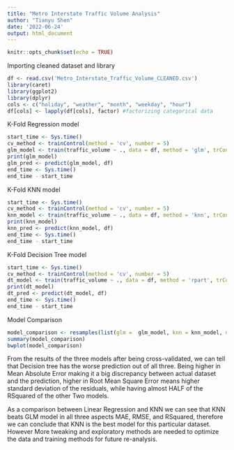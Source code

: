 ---
title: "Metro Interstate Traffic Volume Analysis"
author: "Tianyu Shen"
date: '2022-06-24'
output: html_document
---

```{r setup, include=FALSE}
knitr::opts_chunk$set(echo = TRUE)
```

Importing cleaned dataset and library

```{r dataset}
df <- read.csv('Metro_Interstate_Traffic_Volume_CLEANED.csv')
library(caret)
library(ggplot2)
library(dplyr)
cols <- c("holiday", "weather", "month", "weekday", "hour")
df[cols] <- lapply(df[cols], factor) #factorizing categorical data
```

K-Fold Regression model

```{r regression}
start_time <- Sys.time()
cv_method <- trainControl(method = 'cv', number = 5)
glm_model <- train(traffic_volume ~ ., data = df, method = 'glm', trControl = cv_method)
print(glm_model)
glm_pred <- predict(glm_model, df)
end_time <- Sys.time()
end_time - start_time
```

K-Fold KNN model

```{r KNN}
start_time <- Sys.time()
cv_method <- trainControl(method = 'cv', number = 5)
knn_model <- train(traffic_volume ~ ., data = df, method = 'knn', trControl = cv_method)
print(knn_model)
knn_pred <- predict(knn_model, df)
end_time <- Sys.time()
end_time - start_time
```

K-Fold Decision Tree model

```{r Decision Tree}
start_time <- Sys.time()
cv_method <- trainControl(method = 'cv', number = 5)
dt_model <- train(traffic_volume ~ ., data = df, method = 'rpart', trControl = cv_method)
print(dt_model)
dt_pred <- predict(dt_model, df)
end_time <- Sys.time()
end_time - start_time
```

Model Comparison

```{r Comparison}
model_comparison <- resamples(list(glm =  glm_model, knn = knn_model, dt = dt_model))
summary(model_comparison)
bwplot(model_comparison)
```
From the results of the three models after being cross-validated, we can tell that Decision tree has the worse prediction out of all three. Being higher in Mean Absolute Error making it a big discrepancy between actual dataset and the prediction, higher in Root Mean Square Error means higher standard deviation of the residuals, while having almost HALF of the RSquared of the other Two models.

As a comparison between Linear Regression and KNN we can see that KNN beats GLM model in all three aspects MAE, RMSE, and RSquared, therefore we can conclude that KNN is the best model for this particular dataset. However More tweaking and exploratory methods are needed to optimize the data and training methods for future re-analysis.
